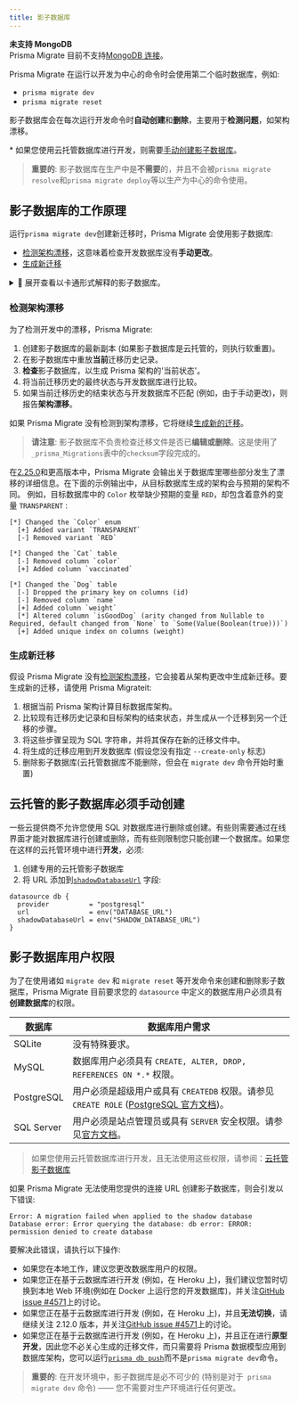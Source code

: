 ```yaml
---
title: 影子数据库
---
```


<TopBlock>

<Admonition type="warning">

**未支持 MongoDB** <br />
Prisma Migrate 目前不支持[MongoDB 连接](../../database-connectors/mongodb)。

</Admonition>

Prisma Migrate 在运行以开发为中心的命令时会使用第二个临时数据库，例如:

- `prisma migrate dev`
- `prisma migrate reset`

影子数据库会在每次运行开发命令时**自动创建**和**删除**，主要用于**检测问题**，如架构漂移。

<FootNote>

\* 如果您使用云托管数据库进行开发，则需要[手动创建影子数据库](#cloud-hosted-shadow-databases-must-be-created-manually)。

</FootNote>

> **重要的**: 影子数据库在生产中是**不需要**的，并且不会被`prisma migrate resolve`和`prisma migrate deploy`等以生产为中心的命令使用。

</TopBlock>

## 影子数据库的工作原理

运行`prisma migrate dev`创建新迁移时，Prisma Migrate 会使用影子数据库:

- [检测架构漂移](#detecting-schema-drift)，这意味着检查开发数据库没有**手动更改**。
- [生成新迁移](#generating-new-migrations)

<details><summary>🎨 展开查看以卡通形式解释的影子数据库。

</summary>

![一幅卡通画，展示了影子数据库的工作原理。](shadow-database.png)

</details>

### 检测架构漂移

为了检测开发中的漂移，Prisma Migrate:

1. 创建影子数据库的最新副本 (如果影子数据库是云托管的，则执行软重置)。
1. 在影子数据库中重放**当前**迁移历史记录。
1. **检查**影子数据库，以生成 Prisma 架构的'当前状态'。
1. 将当前迁移历史的最终状态与开发数据库进行比较。
1. 如果当前迁移历史的结束状态与开发数据库不匹配 (例如，由于手动更改)，则报告**架构漂移**。

如果 Prisma Migrate 没有检测到架构漂移，它将继续[生成新的迁移](#generating-new-migrations)。

> **请注意**: 影子数据库不负责检查迁移文件是否已**编辑或删除**。这是使用了`_prisma_Migrations`表中的`checksum`字段完成的。

在[2.25.0](https://github.com/prisma/prisma/releases/tag/2.25.0)和更高版本中，Prisma Migrate 会输出关于数据库里哪些部分发生了漂移的详细信息。在下面的示例输出中，从目标数据库生成的架构会与预期的架构不同。 例如，目标数据库中的 `Color` 枚举缺少预期的变量 `RED`，却包含着意外的变量 `TRANSPARENT` :

```
[*] Changed the `Color` enum
  [+] Added variant `TRANSPARENT`
  [-] Removed variant `RED`

[*] Changed the `Cat` table
  [-] Removed column `color`
  [+] Added column `vaccinated`

[*] Changed the `Dog` table
  [-] Dropped the primary key on columns (id)
  [-] Removed column `name`
  [+] Added column `weight`
  [*] Altered column `isGoodDog` (arity changed from Nullable to Required, default changed from `None` to `Some(Value(Boolean(true)))`)
  [+] Added unique index on columns (weight)
```

### 生成新迁移

假设 Prisma Migrate 没有[检测架构漂移](#detecting-schema-drift)，它会接着从架构更改中生成新迁移。要生成新的迁移，请使用 Prisma Migrateit:

1. 根据当前 Prisma 架构计算目标数据库架构。
1. 比较现有迁移历史记录和目标架构的结束状态，并生成从一个迁移到另一个迁移的步骤。
1. 将这些步骤呈现为 SQL 字符串，并将其保存在新的迁移文件中。
1. 将生成的迁移应用到开发数据库 (假设您没有指定 `--create-only` 标志)
1. 删除影子数据库(云托管数据库不能删除，但会在 `migrate dev` 命令开始时重置)

## 云托管的影子数据库必须手动创建

一些云提供商不允许您使用 SQL 对数据库进行删除或创建。有些则需要通过在线界面才能对数据库进行创建或删除，而有些则限制您只能创建一个数据库。如果您在这样的云托管环境中进行**开发**，必须:

1. 创建专用的云托管影子数据库
2. 将 URL 添加到[`shadowDatabaseUrl`](../../../reference/api-reference/prisma-schema-reference#datasource) <span class="api"></span> 字段:

```prisma highlight=4;normal
datasource db {
  provider          = "postgresql"
  url               = env("DATABASE_URL")
  shadowDatabaseUrl = env("SHADOW_DATABASE_URL")
}
```

## 影子数据库用户权限

为了在使用诸如 `migrate dev` 和 `migrate reset` 等开发命令来创建和删除影子数据库，Prisma Migrate 目前要求您的 `datasource` 中定义的数据库用户必须具有**创建数据库**的权限。

| 数据库     | 数据库用户需求                                                                                                                                                                         |
| ---------- | -------------------------------------------------------------------------------------------------------------------------------------------------------------------------------------- |
| SQLite     | 没有特殊要求。                                                                                                                                                                         |
| MySQL      | 数据库用户必须具有 `CREATE, ALTER, DROP, REFERENCES ON *.*` 权限。                                                                                                                     |
| PostgreSQL | 用户必须是超级用户或具有 `CREATEDB` 权限。请参见 `CREATE ROLE` ([PostgreSQL 官方文档](https://www.postgresql.org/docs/12/sql-createdatabase.html))。                                   |
| SQL Server | 用户必须是站点管理员或具有 `SERVER` 安全权限。请参见[官方文档](https://docs.microsoft.com/en-us/sql/relational-databases/security/permissions-database-engine?view=sql-server-ver15)。 |

> 如果您使用云托管数据库进行开发，且无法使用这些权限，请参阅：[云托管影子数据库](#cloud-hosted-shadow-databases-must-be-created-manually)

如果 Prisma Migrate 无法使用您提供的连接 URL 创建影子数据库，则会引发以下错误:

```
Error: A migration failed when applied to the shadow database
Database error: Error querying the database: db error: ERROR: permission denied to create database
```

要解决此错误，请执行以下操作:

- 如果您在本地工作，建议您更改数据库用户的权限。
- 如果您正在基于云数据库进行开发 (例如，在 Heroku 上)，我们建议您暂时切换到本地 Web 环境(例如在 Docker 上运行您的开发数据库)，并关注[GitHub issue #4571](https://github.com/prisma/prisma/issues/4571)上的讨论。
- 如果您正在基于云数据库进行开发 (例如，在 Heroku 上)，并且**无法切换**，请继续关注 2.12.0 版本，并关注[GitHub issue #4571](https://github.com/prisma/prisma/issues/4571)上的讨论。
- 如果您正在基于云数据库进行开发 (例如，在 Heroku 上)，并且正在进行**原型开发**，因此您不必关心生成的迁移文件，而只需要将 Prisma 数据模型应用到数据库架构，您可以运行[`prisma db push`](../../../reference/api-reference/command-reference#db)而不是`prisma migrate dev`命令。

> **重要的**: 在开发环境中，影子数据库是必不可少的 (特别是对于` prisma migrate dev` 命令) —— 您不需要对生产环境进行任何更改。
